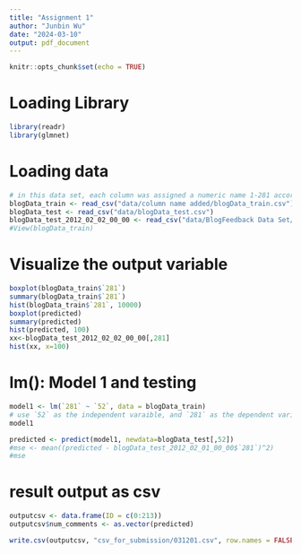```yaml
---
title: "Assignment 1"
author: "Junbin Wu"
date: "2024-03-10"
output: pdf_document
---
```


```r
knitr::opts_chunk$set(echo = TRUE)
```

# Loading Library
```r
library(readr)
library(glmnet)
```

# Loading data
```r
# in this data set, each column was assigned a numeric name 1-281 according to the dataset website.
blogData_train <- read_csv("data/column name added/blogData_train.csv")
blogData_test <- read_csv("data/blogData_test.csv")
blogData_test_2012_02_02_00_00 <- read_csv("data/BlogFeedback Data Set/blogData_test-2012.02.02.00_00.csv")
#View(blogData_train)
```

# Visualize the output variable
```r
boxplot(blogData_train$`281`)
summary(blogData_train$`281`)
hist(blogData_train$`281`, 10000)
boxplot(predicted)
summary(predicted)
hist(predicted, 100)
xx<-blogData_test_2012_02_02_00_00[,281]
hist(xx, x=100)
```

# lm(): Model 1 and testing
```r

model1 <- lm(`281` ~ `52`, data = blogData_train)
# use `52` as the independent varaible, and `281` as the dependent variable.
model1
```

```r
predicted <- predict(model1, newdata=blogData_test[,52])
#mse <- mean((predicted - blogData_test_2012_02_01_00_00$`281`)^2)
#mse
```

# result output as csv
```r

outputcsv <- data.frame(ID = c(0:213))
outputcsv$num_comments <- as.vector(predicted)

write.csv(outputcsv, "csv_for_submission/031201.csv", row.names = FALSE)

```






